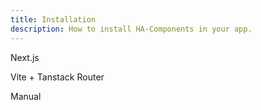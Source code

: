 ```yaml
---
title: Installation
description: How to install HA-Components in your app.
---
```



<Cards>
  <Card
    href="/docs/installation/nextjs"
  >
    <div className='flex flex-col items-center text-center'>
      <NextjsLogoIcon className="size-24" />
      <p className='text-xl font-bold'>Next.js</p>
    </div>
  </Card>
  <Card
    href="/docs/installation/vite_tanstack"
  >
  <div className='flex flex-col items-center text-center'>
    <ViteLogoIcon className="size-24" />
    <p className='text-xl font-bold'>Vite + Tanstack Router</p>
  </div>
    
  </Card>
  <Card
    href="/docs/installation/react"    
  >
    <div className='flex flex-col items-center text-center'>
      <ReactLogoIcon className="size-24" />
      <p className='text-xl font-bold'>Manual</p>
    </div>
  </Card>
  
</Cards>